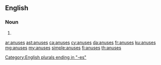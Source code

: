 ==English==

===Noun===
{{head|en|plural}}

# {{plural of|anus|lang=en}}

[[Category:English plurals ending in "-es"]]

[[ar:anuses]]
[[ast:anuses]]
[[ca:anuses]]
[[cy:anuses]]
[[da:anuses]]
[[fr:anuses]]
[[ku:anuses]]
[[mg:anuses]]
[[my:anuses]]
[[simple:anuses]]
[[fi:anuses]]
[[th:anuses]]